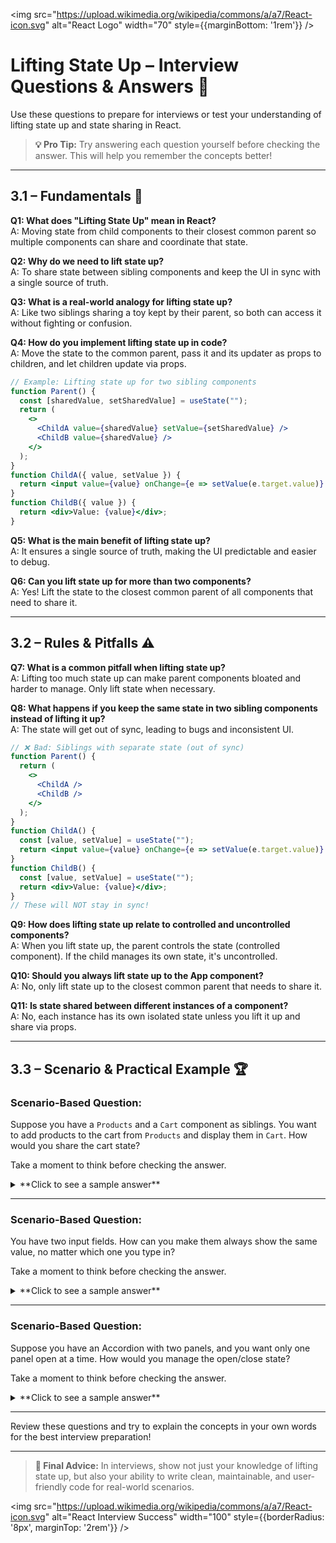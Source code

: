 
<img src="https://upload.wikimedia.org/wikipedia/commons/a/a7/React-icon.svg" alt="React Logo" width="70" style={{marginBottom: '1rem'}} />

# Lifting State Up – Interview Questions & Answers 🚀

Use these questions to prepare for interviews or test your understanding of lifting state up and state sharing in React.

> **💡 Pro Tip:** Try answering each question yourself before checking the answer. This will help you remember the concepts better!

---

## 3.1 – Fundamentals 🧩

<div style={{ background: 'rgba(0, 100, 200, 0.10)', padding: '15px', borderRadius: '5px', marginBottom: '20px', border: '1px solid rgba(0, 100, 200, 0.15)', color: 'inherit' }}>

**Q1: What does "Lifting State Up" mean in React?**  
A: Moving state from child components to their closest common parent so multiple components can share and coordinate that state.

**Q2: Why do we need to lift state up?**  
A: To share state between sibling components and keep the UI in sync with a single source of truth.

**Q3: What is a real-world analogy for lifting state up?**  
A: Like two siblings sharing a toy kept by their parent, so both can access it without fighting or confusion.

**Q4: How do you implement lifting state up in code?**  
A: Move the state to the common parent, pass it and its updater as props to children, and let children update via props.

```jsx
// Example: Lifting state up for two sibling components
function Parent() {
  const [sharedValue, setSharedValue] = useState("");
  return (
    <>
      <ChildA value={sharedValue} setValue={setSharedValue} />
      <ChildB value={sharedValue} />
    </>
  );
}
function ChildA({ value, setValue }) {
  return <input value={value} onChange={e => setValue(e.target.value)} placeholder="Type here" />;
}
function ChildB({ value }) {
  return <div>Value: {value}</div>;
}
```

**Q5: What is the main benefit of lifting state up?**  
A: It ensures a single source of truth, making the UI predictable and easier to debug.

**Q6: Can you lift state up for more than two components?**  
A: Yes! Lift the state to the closest common parent of all components that need to share it.

</div>

---

## 3.2 – Rules & Pitfalls ⚠️

<div style={{ background: 'rgba(230, 150, 70, 0.10)', padding: '15px', borderRadius: '5px', marginBottom: '20px', border: '1px solid rgba(230, 150, 70, 0.15)', color: 'inherit' }}>

**Q7: What is a common pitfall when lifting state up?**  
A: Lifting too much state up can make parent components bloated and harder to manage. Only lift state when necessary.

**Q8: What happens if you keep the same state in two sibling components instead of lifting it up?**  
A: The state will get out of sync, leading to bugs and inconsistent UI.

```jsx
// ❌ Bad: Siblings with separate state (out of sync)
function Parent() {
  return (
    <>
      <ChildA />
      <ChildB />
    </>
  );
}
function ChildA() {
  const [value, setValue] = useState("");
  return <input value={value} onChange={e => setValue(e.target.value)} />;
}
function ChildB() {
  const [value, setValue] = useState("");
  return <div>Value: {value}</div>;
}
// These will NOT stay in sync!
```

**Q9: How does lifting state up relate to controlled and uncontrolled components?**  
A: When you lift state up, the parent controls the state (controlled component). If the child manages its own state, it's uncontrolled.

**Q10: Should you always lift state up to the App component?**  
A: No, only lift state up to the closest common parent that needs to share it.

**Q11: Is state shared between different instances of a component?**  
A: No, each instance has its own isolated state unless you lift it up and share via props.

</div>

---

## 3.3 – Scenario & Practical Example 🏆

<div style={{ background: 'rgba(20, 120, 220, 0.10)', padding: '20px', borderRadius: '5px', marginBottom: '20px', border: '1px solid rgba(20, 120, 220, 0.15)', color: 'inherit' }}>

### Scenario-Based Question:

Suppose you have a `Products` and a `Cart` component as siblings. You want to add products to the cart from `Products` and display them in `Cart`. How would you share the cart state?

Take a moment to think before checking the answer.

<details>
<summary>**Click to see a sample answer**</summary>

**Sample Answer:**
- Lift the `cart` state up to their common parent (e.g., `App`).
- Pass `cart` and `setCart` as props to both `Products` and `Cart`.
- `Products` can update the cart, and `Cart` can display it.

```jsx
function App() {
  const [cart, setCart] = useState([]);
  return (
    <>
      <Products cart={cart} setCart={setCart} />
      <Cart cart={cart} />
    </>
  );
}
function Products({ cart, setCart }) {
  const products = [
    { id: 1, name: "Apple 🍎" },
    { id: 2, name: "Banana 🍌" },
  ];
  const addToCart = (product) => setCart([...cart, product]);
  return (
    <div>
      <h2>Products</h2>
      {products.map((product) => (
        <div key={product.id}>
          {product.name}
          <button onClick={() => addToCart(product)}>Add to Cart</button>
        </div>
      ))}
    </div>
  );
}
function Cart({ cart }) {
  return (
    <div>
      <h2>Cart</h2>
      {cart.length === 0 ? <p>No items in cart.</p> : (
        <ul>
          {cart.map((item, idx) => <li key={idx}>{item.name}</li>)}
        </ul>
      )}
    </div>
  );
}
```

</details>

---

### Scenario-Based Question:

You have two input fields. How can you make them always show the same value, no matter which one you type in?

Take a moment to think before checking the answer.

<details>
<summary>**Click to see a sample answer**</summary>

**Sample Answer:**
- Lift the state up to their common parent.
- Pass the value and updater function as props to both inputs.

```jsx
function SyncedInputs() {
  const [text, setText] = useState("");
  return (
    <>
      <input value={text} onChange={e => setText(e.target.value)} />
      <input value={text} onChange={e => setText(e.target.value)} />
    </>
  );
}
```

</details>

---

### Scenario-Based Question:

Suppose you have an Accordion with two panels, and you want only one panel open at a time. How would you manage the open/close state?

Take a moment to think before checking the answer.

<details>
<summary>**Click to see a sample answer**</summary>

**Sample Answer:**
- Lift the active panel state up to the Accordion parent.
- Pass `isActive` and `onShow` props to each Panel.

```jsx
function Accordion() {
  const [activeIndex, setActiveIndex] = useState(0);
  return (
    <>
      <Panel
        title="About"
        isActive={activeIndex === 0}
        onShow={() => setActiveIndex(0)}
      >
        About content...
      </Panel>
      <Panel
        title="Etymology"
        isActive={activeIndex === 1}
        onShow={() => setActiveIndex(1)}
      >
        Etymology content...
      </Panel>
    </>
  );
}
function Panel({ title, children, isActive, onShow }) {
  return (
    <section>
      <h3>{title}</h3>
      {isActive ? <p>{children}</p> : <button onClick={onShow}>Show</button>}
    </section>
  );
}
```

</details>

</div>

---

<Callout type="info">Review these questions and try to explain the concepts in your own words for the best interview preparation!</Callout>

---

> **🚀 Final Advice:** In interviews, show not just your knowledge of lifting state up, but also your ability to write clean, maintainable, and user-friendly code for real-world scenarios.

<img src="https://upload.wikimedia.org/wikipedia/commons/a/a7/React-icon.svg" alt="React Interview Success" width="100" style={{borderRadius: '8px', marginTop: '2rem'}} />
